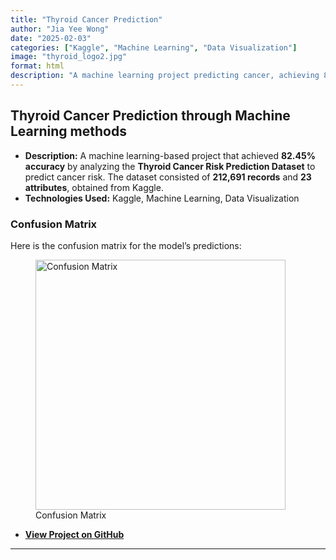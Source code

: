 ```yaml
---
title: "Thyroid Cancer Prediction"
author: "Jia Yee Wong"
date: "2025-02-03"
categories: ["Kaggle", "Machine Learning", "Data Visualization"]
image: "thyroid_logo2.jpg"
format: html
description: "A machine learning project predicting cancer, achieving 82.45% accuracy."
---
```


## **Thyroid Cancer Prediction through Machine Learning methods**

-   **Description:** A machine learning-based project that achieved **82.45% accuracy** by analyzing the **Thyroid Cancer Risk Prediction Dataset** to predict cancer risk. The dataset consisted of **212,691 records** and **23 attributes**, obtained from Kaggle.\
-   **Technologies Used:** Kaggle, Machine Learning, Data Visualization

### **Confusion Matrix**

Here is the confusion matrix for the model’s predictions:

![Confusion Matrix](thyroid_matrix.jpg){width="400px"}

-   [**View Project on GitHub**](https://github.com/jiayeew/projects/blob/main/thyroid%20cancer%20prediction.ipynb){target="_blank"}

------------------------------------------------------------------------
